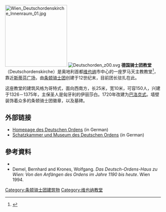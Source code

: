 [[File:Wien_Deutschordenskirche_Innenraum_01.jpg|200px]] 
[[Image:Deutschorden_z00.svg|thumb]]
'''德国骑士团教堂'''（Deutschordenskirche）是奥地利首都[[维也纳|维也纳]]市中心的一座罗马天主教教堂<ref name="ArchDiocese">{{cite web |url=http://stephanscom.at/pfarren/dekanate/Stadtdekanat_1/Dom-_und_Metropolitanpfarre_St._Stephan |title=Dom- und Metropolitanpfarre St. Stephan |accessdate=11-12-2007 |author= |date= |language=德语 |publisher=Erzdiözese Wien |archive-date=2008-12-11 |archive-url=https://web.archive.org/web/20081211001554/http://stephanscom.at/pfarren/dekanate/Stadtdekanat_1/Dom-_und_Metropolitanpfarre_St._Stephan |dead-url=no }}</ref>，靠近[[斯蒂芬广场|斯蒂芬广场]]，由[[条顿骑士团|条顿骑士团]]创建于12世纪末，目前团长驻扎在此。 

这座教堂的建筑风格为哥特式，面向西南方，长25米，宽10米，可容150人，兴建于1326－1375年，主保圣人是匈牙利的伊丽莎白。1720年改建为[[巴洛克建筑|巴洛克式]]。墙壁装饰着众多的条顿骑士团徽章，以及墓碑。

== 外部链接==
{{Commonscat|Deutschordenskirche, Vienna}}
*[http://www.deutscher-orden.at/ Homepage des Deutschen Ordens] (in German)
*[https://web.archive.org/web/20080426050853/http://www.deutscher-orden.at/schatzkammer Schatzkammer und Museum des Deutschen Ordens] (in German)

==參考資料==
<div class="references-small">
<references />
</div>
*{{cite journal| last = Pillich| first = Walter| title = Zur Baugeschichte der Deutschordenskirche in Wien| journal = Wiener Geschichtsblätter| volume = VIII| issue = 1| pages = 1–10| publisher = Verein für Geschichte der Stadt Wien| location = Wien| date = 1953| url = http://www.wien.gv.at/kultur/archiv/kooperationen/vgw/geschichtsblaetter.html| doi = | id = | deadurl = yes| archiveurl = https://web.archive.org/web/20071019174015/http://www.wien.gv.at/kultur/archiv/kooperationen/vgw/geschichtsblaetter.html| archivedate = 2007-10-19}}
*Demel, Bernhard and Krones, Wolfgang. ''Das Deutsch-Ordens-Haus zu Wien: Von den Anfängen des Ordens im Jahre 1190 bis heute''. Wien 1994.

{{coord|48|12|27|N|16|22|22|E|region:AT-9_type:landmark|display=title}}
[[Category:条顿骑士团建筑物|Category:条顿骑士团建筑物]]
[[Category:维也纳教堂|Category:维也纳教堂]]
